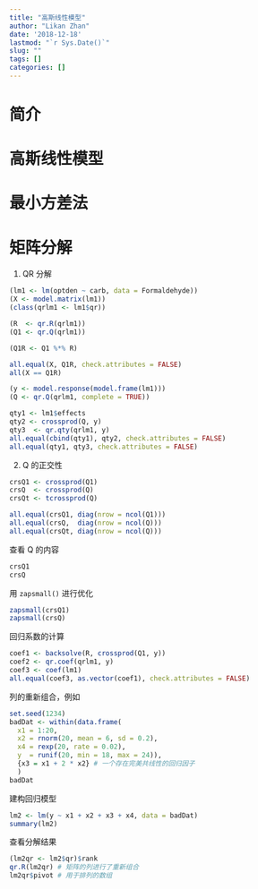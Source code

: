 ```yaml
---
title: "高斯线性模型"
author: "Likan Zhan"
date: '2018-12-18'
lastmod: "`r Sys.Date()`"
slug: ""
tags: []
categories: []
---
```


# 简介

# 高斯线性模型

# 最小方差法

# 矩阵分解

1. QR 分解

```r
(lm1 <- lm(optden ~ carb, data = Formaldehyde))
(X <- model.matrix(lm1))
(class(qrlm1 <- lm1$qr))

(R  <- qr.R(qrlm1))
(Q1 <- qr.Q(qrlm1))

(Q1R <- Q1 %*% R)

all.equal(X, Q1R, check.attributes = FALSE)
all(X == Q1R)

(y <- model.response(model.frame(lm1)))
(Q <- qr.Q(qrlm1, complete = TRUE))

qty1 <- lm1$effects
qty2 <- crossprod(Q, y)
qty3  <- qr.qty(qrlm1, y)
all.equal(cbind(qty1), qty2, check.attributes = FALSE)
all.equal(qty1, qty3, check.attributes = FALSE)
```

2.  Q 的正交性

```r
crsQ1 <- crossprod(Q1)
crsQ  <- crossprod(Q)
crsQt <- tcrossprod(Q)

all.equal(crsQ1, diag(nrow = ncol(Q1)))
all.equal(crsQ,  diag(nrow = ncol(Q)))
all.equal(crsQt, diag(nrow = ncol(Q)))
```

查看 Q 的内容

```r
crsQ1
crsQ
```

用 `zapsmall()` 进行优化

```r
zapsmall(crsQ1)
zapsmall(crsQ)
```

回归系数的计算

```r
coef1 <- backsolve(R, crossprod(Q1, y))
coef2 <- qr.coef(qrlm1, y)
coef3 <- coef(lm1)
all.equal(coef3, as.vector(coef1), check.attributes = FALSE)
```

列的重新组合，例如
```r
set.seed(1234)
badDat <- within(data.frame(
  x1 = 1:20,
  x2 = rnorm(20, mean = 6, sd = 0.2),
  x4 = rexp(20, rate = 0.02),
  y  = runif(20, min = 18, max = 24)),
  {x3 = x1 + 2 * x2} # 一个存在完美共线性的回归因子
  )
badDat
```
建构回归模型

```r
lm2 <- lm(y ~ x1 + x2 + x3 + x4, data = badDat)
summary(lm2)
```
查看分解结果

```r
(lm2qr <- lm2$qr)$rank
qr.R(lm2qr) # 矩阵的列进行了重新组合
lm2qr$pivot # 用于排列的数组
```
